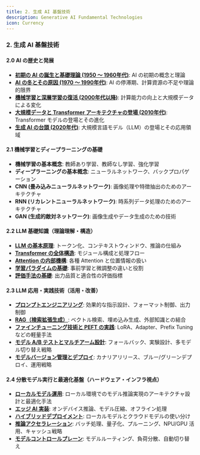 ```yaml
---
title: 2. 生成 AI 基盤技術
description: Generative AI Fundamental Technologies
icon: Currency
---
```


### 2. 生成 AI 基盤技術

#### 2.0 AI の歴史と発展

- [**初期の AI の誕生と基礎理論 (1950 〜 1960年代)**](./02-generative-ai-fundamental-technologies/00-01_1950s_1960s): AI の初期の概念と理論
- [**AI の冬とその原因 (1970 〜 1990年代)**](./02-generative-ai-fundamental-technologies/00-02_1970s_1990s): AI の停滞期、計算資源の不足や理論的限界
- [**機械学習と深層学習の復活 (2000年代以降)**](./02-generative-ai-fundamental-technologies/00-03_2000s_present): 計算能力の向上と大規模データによる変化
- [**大規模データと Transformer アーキテクチャの登場 (2010年代)**](./02-generative-ai-fundamental-technologies/00-04_2010s): Transformer モデルの登場とその進化
- [**生成 AI の台頭 (2020年代)**](./02-generative-ai-fundamental-technologies/00-05_rise_of_generative_ai): 大規模言語モデル（LLM）の登場とその応用領域

#### 2.1 機械学習とディープラーニングの基礎

- **機械学習の基本概念**: 教師あり学習、教師なし学習、強化学習
- **ディープラーニングの基本概念**: ニューラルネットワーク、バックプロパゲーション
- **CNN (畳み込みニューラルネットワーク)**: 画像処理や特徴抽出のためのアーキテクチャ
- **RNN (リカレントニューラルネットワーク)**: 時系列データ処理のためのアーキテクチャ
- **GAN (生成的敵対ネットワーク)**: 画像生成やデータ生成のための技術

#### 2.2 LLM 基礎知識（理論理解・構造）

- [**LLM の基本原理**](./02-generative-ai-fundamental-technologies/02-01_basic_principles_of_llm): トークン化、コンテキストウィンドウ、推論の仕組み
- [**Transformer の全体構造**](./02-generative-ai-fundamental-technologies/02-02_overall_structure_of_transformer): モジュール構成と処理フロー
- [**Attention の内部機構**](./02-generative-ai-fundamental-technologies/02-03_internal_mechanism_of_attention): 各種 Attention と位置情報の扱い
- [**学習パラダイムの基礎**](./02-generative-ai-fundamental-technologies/02-04_foundations_of_learning_paradigms): 事前学習と微調整の違いと役割
- [**評価手法の基礎**](./02-generative-ai-fundamental-technologies/02-05_fundamentals_of_evaluation_methods): 出力品質と適合性の評価指標

#### 2.3 LLM 応用・実践技術（活用・改善）

- [**プロンプトエンジニアリング**](./02-generative-ai-fundamental-technologies/03-01_prompt_engineering): 効果的な指示設計、フォーマット制御、出力制御
- [**RAG（検索拡張生成）**](./02-generative-ai-fundamental-technologies/03-02_rag): ベクトル検索、埋め込み生成、外部知識との結合
- [**ファインチューニング技術と PEFT の実践**](./02-generative-ai-fundamental-technologies/03-03_fine_tuning_techniques_and_peft_in_practice): LoRA、Adapter、Prefix Tuning などの軽量手法
- [**モデル A/B テストとマルチアーム設計**](./02-generative-ai-fundamental-technologies/03-04_model_ab_testing_and_multi_arm_bandit_design): フォールバック、実験設計、多モデル切り替え戦略
- [**モデルバージョン管理とデプロイ**](./02-generative-ai-fundamental-technologies/03-05_model_versioning_and_deployment): カナリアリリース、ブルー/グリーンデプロイ、運用戦略

#### 2.4 分散モデル実行と最適化基盤（ハードウェア・インフラ視点）

- [**ローカルモデル運用**](./02-generative-ai-fundamental-technologies/04-01_local_model_operations): ローカル環境でのモデル推論実現のアーキテクチャ設計と最適化手法
- [**エッジ AI 実装**](.02-generative-ai-fundamental-technologies/04-02_edge_ai_implementation): オンデバイス推論、モデル圧縮、オフライン処理
- [**ハイブリッドデプロイメント**](./02-generative-ai-fundamental-technologies/04-03_hybrid_deployment): ローカルモデルとクラウドモデルの使い分け
- [**推論アクセラレーション**](./02-generative-ai-fundamental-technologies/04-04_inference_acceleration): バッチ処理、量子化、プルーニング、NPU/GPU 活用、キャッシュ戦略
- [**モデルコントロールプレーン**](./02-generative-ai-fundamental-technologies/04-05_model_control_plane): モデルルーティング、負荷分散、自動切り替え
